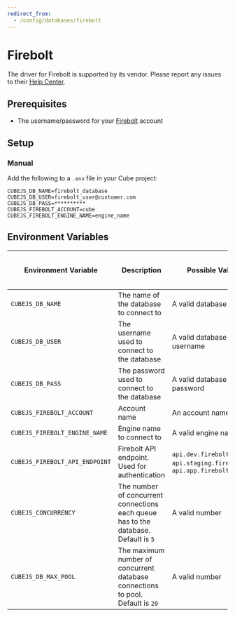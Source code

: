 ```yaml
---
redirect_from:
  - /config/databases/firebolt
---
```


# Firebolt

<WarningBox>

The driver for Firebolt is supported by its vendor. Please report any issues to
their [Help Center][firebolt-help].

</WarningBox>

## Prerequisites

- The username/password for your [Firebolt][firebolt] account

## Setup

### Manual

Add the following to a `.env` file in your Cube project:

```dotenv
CUBEJS_DB_NAME=firebolt_database
CUBEJS_DB_USER=firebolt_user@customer.com
CUBEJS_DB_PASS=**********
CUBEJS_FIREBOLT_ACCOUNT=cube
CUBEJS_FIREBOLT_ENGINE_NAME=engine_name
```

## Environment Variables

| Environment Variable           | Description                                                                         | Possible Values                                                         | Required | [Supports multiple data sources?][ref-config-multiple-ds-decorating-env] |
| ------------------------------ | ----------------------------------------------------------------------------------- | ----------------------------------------------------------------------- | :------: | :----------------------------------------------------------------------: |
| `CUBEJS_DB_NAME`               | The name of the database to connect to                                              | A valid database name                                                   |    ✅    |                                    ✅                                    |
| `CUBEJS_DB_USER`               | The username used to connect to the database                                        | A valid database username                                               |    ✅    |                                    ✅                                    |
| `CUBEJS_DB_PASS`               | The password used to connect to the database                                        | A valid database password                                               |    ✅    |                                    ✅                                    |
| `CUBEJS_FIREBOLT_ACCOUNT`      | Account name                                                                        | An account name                                                         |    -     |                                    ✅                                    |
| `CUBEJS_FIREBOLT_ENGINE_NAME`  | Engine name to connect to                                                           | A valid engine name                                                     |    ✅    |                                    ✅                                    |
| `CUBEJS_FIREBOLT_API_ENDPOINT` | Firebolt API endpoint. Used for authentication                                      | `api.dev.firebolt.io`, `api.staging.firebolt.io`, `api.app.firebolt.io` |    -     |                                    ✅                                    |
| `CUBEJS_CONCURRENCY`           | The number of concurrent connections each queue has to the database. Default is `5` | A valid number                                                          |    ❌    |                                    ❌                                    |
| `CUBEJS_DB_MAX_POOL`           | The maximum number of concurrent database connections to pool. Default is `20`      | A valid number                                                          |    ❌    |                                    ✅                                    |

[firebolt]: https://www.firebolt.io/
[firebolt-help]: https://help.firebolt.io/
[ref-config-multiple-ds-decorating-env]:
  /product/configuration/advanced/multiple-data-sources#configuring-data-sources-with-environment-variables-decorated-environment-variables
